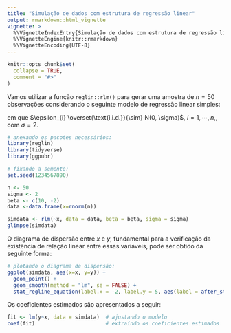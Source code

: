 ```yaml
---
title: "Simulação de dados com estrutura de regressão linear"
output: rmarkdown::html_vignette
vignette: >
  %\VignetteIndexEntry{Simulação de dados com estrutura de regressão linear}
  %\VignetteEngine{knitr::rmarkdown}
  %\VignetteEncoding{UTF-8}
---
```


```r
knitr::opts_chunk$set(
  collapse = TRUE,
  comment = "#>"
)
```

Vamos utilizar a função `reglin::rlm()` para gerar uma amostra de $n=50$ observações considerando o seguinte modelo de regressão linear simples:

\begin{equation}
  y_{i} = 10 - 2x_{i} + \epsilon_{i}, 
\end{equation}
em que $\epsilon_{i} \overset{\text{i.i.d.}}{\sim} N(0, \sigma)$, $i=1, \cdots, n,$, com $\sigma = 2$.

```r
# anexando os pacotes necessários:
library(reglin)
library(tidyverse)
library(ggpubr)

# fixando a semente:
set.seed(1234567890)

n <- 50
sigma <- 2
beta <- c(10, -2)
data <-data.frame(x=rnorm(n))

simdata <- rlm(~x, data = data, beta = beta, sigma = sigma)
glimpse(simdata)

```

O diagrama de dispersão entre $x$ e $y$, fundamental para a verificação da existência de relação linear entre essas variáveis, pode ser obtido da seguinte forma:

```r

# plotando o diagrama de dispersão:
ggplot(simdata, aes(x=x, y=y)) +
  geom_point() +
  geom_smooth(method = "lm", se = FALSE) +
  stat_regline_equation(label.x = -2, label.y = 5, aes(label = after_stat(eq.label))) 
```

Os coeficientes estimados são apresentados a seguir:

```r

fit <- lm(y~x, data = simdata)  # ajustando o modelo
coef(fit)                       # extraíndo os coeficientes estimados
```

